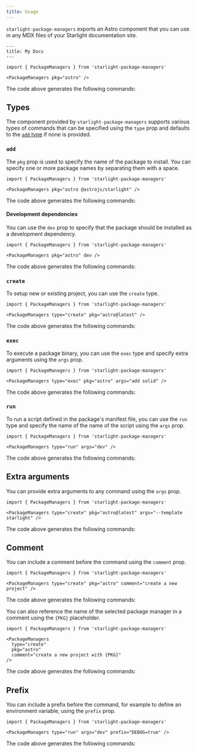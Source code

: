 ```yaml
---
title: Usage
---
```



`starlight-package-managers` exports an Astro component that you can use in any MDX files of your Starlight documentation site.

```mdx
---
title: My Docs
---

import { PackageManagers } from 'starlight-package-managers'

<PackageManagers pkg="astro" />
```

The code above generates the following commands:

<PackageManagers pkg="astro" />

## Types

The component provided by `starlight-package-managers` supports various types of commands that can be specified using the `type` prop and defaults to the [`add` type](#add) if none is provided.

### `add`

The `pkg` prop is used to specify the name of the package to install. You can specify one or more package names by separating them with a space.

```mdx
import { PackageManagers } from 'starlight-package-managers'

<PackageManagers pkg="astro @astrojs/starlight" />
```

The code above generates the following commands:

<PackageManagers pkg="astro @astrojs/starlight" />

#### Development dependencies

You can use the `dev` prop to specify that the package should be installed as a development dependency.

```mdx
import { PackageManagers } from 'starlight-package-managers'

<PackageManagers pkg="astro" dev />
```

The code above generates the following commands:

<PackageManagers pkg="astro" dev />

### `create`

To setup new or existing project, you can use the `create` type.

```mdx
import { PackageManagers } from 'starlight-package-managers'

<PackageManagers type="create" pkg="astro@latest" />
```

The code above generates the following commands:

<PackageManagers type="create" pkg="astro@latest" />

### `exec`

To execute a package binary, you can use the `exec` type and specify extra arguments using the `args` prop.

```mdx
import { PackageManagers } from 'starlight-package-managers'

<PackageManagers type="exec" pkg="astro" args="add solid" />
```

The code above generates the following commands:

<PackageManagers type="exec" pkg="astro" args="add solid" />

### `run`

To run a script defined in the package's manifest file, you can use the `run` type and specify the name of the name of the script using the `args` prop.

```mdx
import { PackageManagers } from 'starlight-package-managers'

<PackageManagers type="run" args="dev" />
```

The code above generates the following commands:

<PackageManagers type="run" args="dev" />

## Extra arguments

You can provide extra arguments to any command using the `args` prop.

```mdx
import { PackageManagers } from 'starlight-package-managers'

<PackageManagers type="create" pkg="astro@latest" args="--template starlight" />
```

The code above generates the following commands:

<PackageManagers type="create" pkg="astro@latest" args="--template starlight" />

## Comment

You can include a comment before the command using the `comment` prop.

```mdx
import { PackageManagers } from 'starlight-package-managers'

<PackageManagers type="create" pkg="astro" comment="create a new project" />
```

The code above generates the following commands:

<PackageManagers type="create" pkg="astro" comment="create a new project" />

You can also reference the name of the selected package manager in a comment using the `{PKG}` placeholder.

```mdx
import { PackageManagers } from 'starlight-package-managers'

<PackageManagers
  type="create"
  pkg="astro"
  comment="create a new project with {PKG}"
/>
```

The code above generates the following commands:

<PackageManagers
  type="create"
  pkg="astro"
  comment="create a new project with {PKG}"
/>

## Prefix

You can include a prefix before the command, for example to define an environment variable, using the `prefix` prop.

```mdx
import { PackageManagers } from 'starlight-package-managers'

<PackageManagers type="run" args="dev" prefix="DEBUG=true" />
```

The code above generates the following commands:

<PackageManagers type="run" args="dev" prefix="DEBUG=true" />
